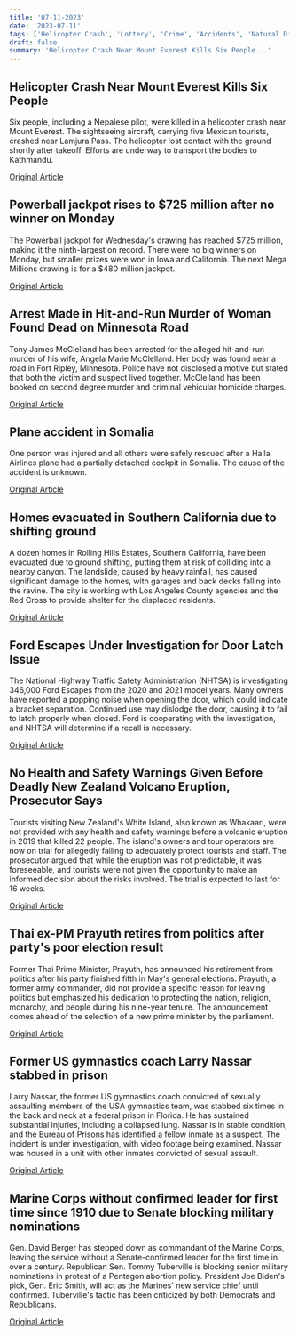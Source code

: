 ```yaml
---
title: '07-11-2023'
date: '2023-07-11'
tags: ['Helicopter Crash', 'Lottery', 'Crime', 'Accidents', 'Natural Disasters', 'Automotive', 'volcano eruption', 'Thai politics', 'Military']
draft: false
summary: 'Helicopter Crash Near Mount Everest Kills Six People...'
---
```


## Helicopter Crash Near Mount Everest Kills Six People
Six people, including a Nepalese pilot, were killed in a helicopter crash near Mount Everest. The sightseeing aircraft, carrying five Mexican tourists, crashed near Lamjura Pass. The helicopter lost contact with the ground shortly after takeoff. Efforts are underway to transport the bodies to Kathmandu.

[Original Article](https://abcnews.go.com/International/6-dead-helicopter-crash-mount-everest/story?id=101069082)

## Powerball jackpot rises to $725 million after no winner on Monday
The Powerball jackpot for Wednesday's drawing has reached $725 million, making it the ninth-largest on record. There were no big winners on Monday, but smaller prizes were won in Iowa and California. The next Mega Millions drawing is for a $480 million jackpot.

[Original Article](https://abcnews.go.com/US/powerball-jackpot-rises-650-million/story?id=100939918)

## Arrest Made in Hit-and-Run Murder of Woman Found Dead on Minnesota Road
Tony James McClelland has been arrested for the alleged hit-and-run murder of his wife, Angela Marie McClelland. Her body was found near a road in Fort Ripley, Minnesota. Police have not disclosed a motive but stated that both the victim and suspect lived together. McClelland has been booked on second degree murder and criminal vehicular homicide charges.

[Original Article](https://abcnews.go.com/US/husband-arrested-alleged-hit-run-murder-wife/story?id=101068878)

## Plane accident in Somalia
One person was injured and all others were safely rescued after a Halla Airlines plane had a partially detached cockpit in Somalia. The cause of the accident is unknown.

[Original Article](https://abcnews.go.com/International/wireStory/small-passenger-plane-veers-off-runway-after-landing-101076979)

## Homes evacuated in Southern California due to shifting ground
A dozen homes in Rolling Hills Estates, Southern California, have been evacuated due to ground shifting, putting them at risk of colliding into a nearby canyon. The landslide, caused by heavy rainfall, has caused significant damage to the homes, with garages and back decks falling into the ravine. The city is working with Los Angeles County agencies and the Red Cross to provide shelter for the displaced residents.

[Original Article](https://abcnews.go.com/US/multiple-homes-southern-california-evacuated-after-landslide-officials/story?id=101020583)

## Ford Escapes Under Investigation for Door Latch Issue
The National Highway Traffic Safety Administration (NHTSA) is investigating 346,000 Ford Escapes from the 2020 and 2021 model years. Many owners have reported a popping noise when opening the door, which could indicate a bracket separation. Continued use may dislodge the door, causing it to fail to latch properly when closed. Ford is cooperating with the investigation, and NHTSA will determine if a recall is necessary.

[Original Article](https://abcnews.go.com/US/wireStory/us-probes-complaints-ford-escape-doors-open-suvs-101083750)

## No Health and Safety Warnings Given Before Deadly New Zealand Volcano Eruption, Prosecutor Says
Tourists visiting New Zealand's White Island, also known as Whakaari, were not provided with any health and safety warnings before a volcanic eruption in 2019 that killed 22 people. The island's owners and tour operators are now on trial for allegedly failing to adequately protect tourists and staff. The prosecutor argued that while the eruption was not predictable, it was foreseeable, and tourists were not given the opportunity to make an informed decision about the risks involved. The trial is expected to last for 16 weeks.

[Original Article](https://abcnews.go.com/Business/wireStory/new-zealand-prosecutor-alleges-tourists-warned-volcano-eruption-101043584)

## Thai ex-PM Prayuth retires from politics after party's poor election result
Former Thai Prime Minister, Prayuth, has announced his retirement from politics after his party finished fifth in May's general elections. Prayuth, a former army commander, did not provide a specific reason for leaving politics but emphasized his dedication to protecting the nation, religion, monarchy, and people during his nine-year tenure. The announcement comes ahead of the selection of a new prime minister by the parliament.

[Original Article](https://abcnews.go.com/International/wireStory/thailands-prime-minister-seized-power-2014-coup-quits-101081966)

## Former US gymnastics coach Larry Nassar stabbed in prison
Larry Nassar, the former US gymnastics coach convicted of sexually assaulting members of the USA gymnastics team, was stabbed six times in the back and neck at a federal prison in Florida. He has sustained substantial injuries, including a collapsed lung. Nassar is in stable condition, and the Bureau of Prisons has identified a fellow inmate as a suspect. The incident is under investigation, with video footage being examined. Nassar was housed in a unit with other inmates convicted of sexual assault.

[Original Article](https://abcnews.go.com/US/former-us-gymnastics-doctor-larry-nassar-assaulted-prison/story?id=101001557)

## Marine Corps without confirmed leader for first time since 1910 due to Senate blocking military nominations
Gen. David Berger has stepped down as commandant of the Marine Corps, leaving the service without a Senate-confirmed leader for the first time in over a century. Republican Sen. Tommy Tuberville is blocking senior military nominations in protest of a Pentagon abortion policy. President Joe Biden's pick, Gen. Eric Smith, will act as the Marines' new service chief until confirmed. Tuberville's tactic has been criticized by both Democrats and Republicans.

[Original Article](https://abcnews.go.com/Politics/marine-corps-confirmed-commandant-1st-time-1910-due/story?id=101007971)

